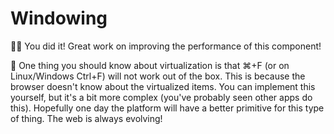 # Windowing

<EpicVideo url="https://www.epicreact.dev/workshops/react-performance/dad-joke-break-windowing" />

👨‍💼 You did it! Great work on improving the performance of this component!

🦉 One thing you should know about virtualization is that ⌘+F (or on
Linux/Windows Ctrl+F) will not work out of the box. This is because the browser
doesn't know about the virtualized items. You can implement this yourself, but
it's a bit more complex (you've probably seen other apps do this). Hopefully
one day the platform will have a better primitive for this type of thing. The
web is always evolving!
